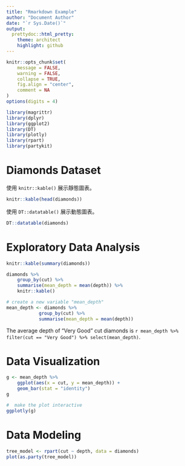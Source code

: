 ```yaml
---
title: "Rmarkdown Example"
author: "Document Author"
date: "`r Sys.Date()`"
output:
  prettydoc::html_pretty:
    theme: architect
    highlight: github
---
```


```r
knitr::opts_chunk$set(
	message = FALSE,
	warning = FALSE,
	collapse = TRUE,
	fig.align = "center",
	comment = NA
)
options(digits = 4)
```

```r
library(magrittr)
library(dplyr)
library(ggplot2)
library(DT)
library(plotly)
library(rpart)
library(partykit)
```

# Diamonds Dataset
使用 `knitr::kable()` 展示靜態圖表。
```r
knitr::kable(head(diamonds))
```

使用 `DT::datatable()` 展示動態圖表。

```r
DT::datatable(diamonds)
```

# Exploratory Data Analysis 

```r
knitr::kable(summary(diamonds))
```

```r
diamonds %>% 
    group_by(cut) %>% 
    summarise(mean_depth = mean(depth)) %>% 
    knitr::kable()
```
```r
# create a new variable "mean_depth"
mean_depth <- diamonds %>% 
            group_by(cut) %>% 
            summarise(mean_depth = mean(depth))
```

The average depth of "Very Good" cut diamonds is `r mean_depth %>% filter(cut == "Very Good") %>% select(mean_depth)`.

# Data Visualization
```r
g <- mean_depth %>% 
    ggplot(aes(x = cut, y = mean_depth)) +
    geom_bar(stat = "identity")
g
```

```r
#  make the plot interactive
ggplotly(g)
```

# Data Modeling
```r
tree_model <- rpart(cut ~ depth, data = diamonds)
plot(as.party(tree_model))
```
